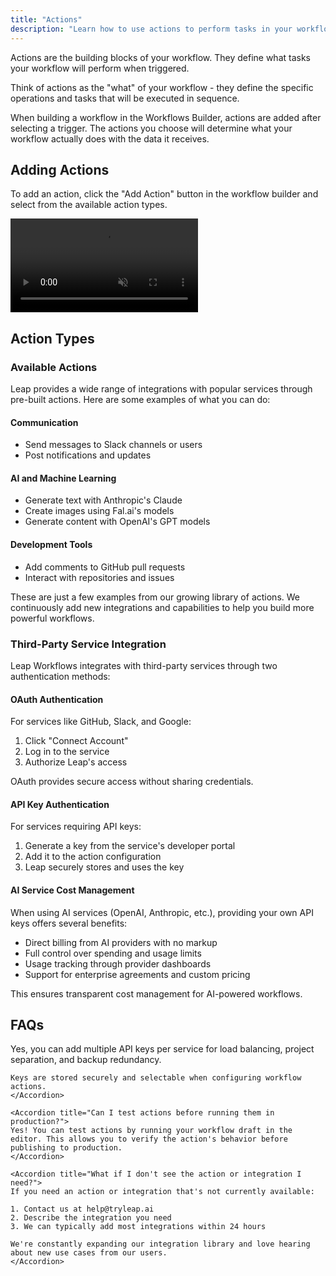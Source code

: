 ```yaml
---
title: "Actions"
description: "Learn how to use actions to perform tasks in your workflow"
---
```


Actions are the building blocks of your workflow. They define what tasks your workflow will perform when triggered.

Think of actions as the "what" of your workflow - they define the specific operations and tasks that will be executed in sequence.

When building a workflow in the Workflows Builder, actions are added after selecting a trigger. The actions you choose will determine what your workflow actually does with the data it receives.

## Adding Actions

To add an action, click the "Add Action" button in the workflow builder and select from the available action types.

<Frame>
  <video
    autoPlay
    muted
    loop
    playsInline
    className="w-full"
    src="https://storage.cloud.google.com/leap-docs/triggers.mp4"
  ></video>
</Frame>

## Action Types

### Available Actions

Leap provides a wide range of integrations with popular services through pre-built actions. Here are some examples of what you can do:

#### Communication

- Send messages to Slack channels or users
- Post notifications and updates

#### AI and Machine Learning

- Generate text with Anthropic's Claude
- Create images using Fal.ai's models
- Generate content with OpenAI's GPT models

#### Development Tools

- Add comments to GitHub pull requests
- Interact with repositories and issues

These are just a few examples from our growing library of actions. We continuously add new integrations and capabilities to help you build more powerful workflows.

### Third-Party Service Integration

Leap Workflows integrates with third-party services through two authentication methods:

#### OAuth Authentication

For services like GitHub, Slack, and Google:

1. Click "Connect Account"
2. Log in to the service
3. Authorize Leap's access

OAuth provides secure access without sharing credentials.

#### API Key Authentication

For services requiring API keys:

1. Generate a key from the service's developer portal
2. Add it to the action configuration
3. Leap securely stores and uses the key

#### AI Service Cost Management

When using AI services (OpenAI, Anthropic, etc.), providing your own API keys offers several benefits:

- Direct billing from AI providers with no markup
- Full control over spending and usage limits
- Usage tracking through provider dashboards
- Support for enterprise agreements and custom pricing

This ensures transparent cost management for AI-powered workflows.

## FAQs

<AccordionGroup>
    <Accordion title="Can I add multiple API keys for the same service?">
    Yes, you can add multiple API keys per service for load balancing, project separation, and backup redundancy.
    
    Keys are stored securely and selectable when configuring workflow actions.
    </Accordion>

    <Accordion title="Can I test actions before running them in production?">
    Yes! You can test actions by running your workflow draft in the editor. This allows you to verify the action's behavior before publishing to production.
    </Accordion>

    <Accordion title="What if I don't see the action or integration I need?">
    If you need an action or integration that's not currently available:

    1. Contact us at help@tryleap.ai
    2. Describe the integration you need
    3. We can typically add most integrations within 24 hours

    We're constantly expanding our integration library and love hearing about new use cases from our users.
    </Accordion>

</AccordionGroup>
